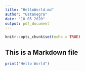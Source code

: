 ---
title: "HelloWorld.md"
author: "Gatanegra"
date: "10 05 2020"
output: pdf_document
---

```{r setup, include=FALSE}
knitr::opts_chunk$set(echo = TRUE)
```

## This is a Markdown file
```{r hello}
print("Hello World")
```
